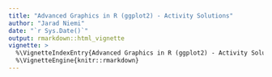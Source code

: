 ```yaml
---
title: "Advanced Graphics in R (ggplot2) - Activity Solutions"
author: "Jarad Niemi"
date: "`r Sys.Date()`"
output: rmarkdown::html_vignette
vignette: >
  %\VignetteIndexEntry{Advanced Graphics in R (ggplot2) - Activity Solutions}
  %\VignetteEngine{knitr::rmarkdown}
---
```




# 
